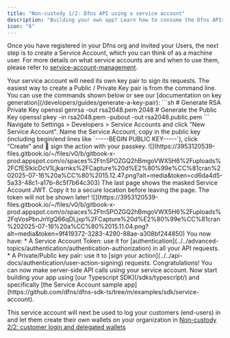 ```yaml
---
title: "Non-custody 1/2: Dfns API using a service account"
description: "Building your own app? Learn how to consume the Dfns APIs using a Service Account."
icon: "6"
---
```


Once you have registered in your Dfns org and invited your Users, the next step is to create a Service Account, which you can think of as a machine user. For more details on what service accounts are and when to use them, please refer to [service-account-management](../../api-docs/authentication/service-account-management).

<Steps>
  <Step title="Prepare a key pair">
    Your service account will need its own key pair to sign its requests. The easiest way to create a Public / Private Key pair is from the command line. You can use the commands shown below or see our [documentation on key generation](/developers/guides/generate-a-key-pair):
    ```sh
# Generate RSA Private Key
openssl genrsa -out rsa2048.pem 2048
# Generate the Public Key
openssl pkey -in rsa2048.pem -pubout -out rsa2048.public.pem
      ```
  </Step>

  <Step title="Create the Service Account">
    Navigate to Settings > Developers > Service Accounts and click "New Service Account". Name the Service Account, copy in the public key (including begin/end lines like `-----BEGIN PUBLIC KEY-----`), click “Create” and 🔑 sign the action with your passkey.
    <Frame>![](https://3953120539-files.gitbook.io/~/files/v0/b/gitbook-x-prod.appspot.com/o/spaces%2FtnSPOZGQ2hBmgoVWX5H6%2Fuploads%2FCfESlklcDcV1Ljkarnks%2FCapture%20d%E2%80%99e%CC%81cran%202025-07-16%20a%CC%80%2015.12.47.png?alt=media&token=cd6da4d5-5a33-48c1-a17b-8c5f7b64c303)</Frame>
  </Step>

  <Step title="Store your Service Account authentication token">
    The last page shows the masked Service Account JWT. Copy it to a secure location before leaving the page.
    <Warning>
      The token will not be shown later!
    </Warning>
    <Frame>![](https://3953120539-files.gitbook.io/~/files/v0/b/gitbook-x-prod.appspot.com/o/spaces%2FtnSPOZGQ2hBmgoVWX5H6%2Fuploads%2FqVosPbnJnYgQ66qDLjxp%2FCapture%20d%E2%80%99e%CC%81cran%202025-07-16%20a%CC%80%2015.11.04.png?alt=media&token=9f419372-3283-4290-88ae-a308bf244850)</Frame>
  </Step>

  <Step title="Use the Service Account">
    You now have:
    * A Service Account Token: use it for [authentication](../../advanced-topics/authentication/authentication-authorization) in all your API requests.
    * A Private/Public key pair: use it to [sign your action](../../api-docs/authentication/user-action-signing) requests.
  </Step>
</Steps>

<Check>
  Congratulations! You can now make server-side API calls using your service account. Now start building your app using [our Typescript SDK](/sdks/typescript/) and specifically [the Service Account sample app](https://github.com/dfns/dfns-sdk-ts/tree/m/examples/sdk/service-account).
</Check>

This service account will next be used to log your customers (end-users) in and let them create their own wallets on your organization in <Icon icon="7" />[Non-custody 2/2: customer login and delegated wallets](/introduction/quickstart/7-non-custody-2-2-customer-login-and-delegated-wallets)